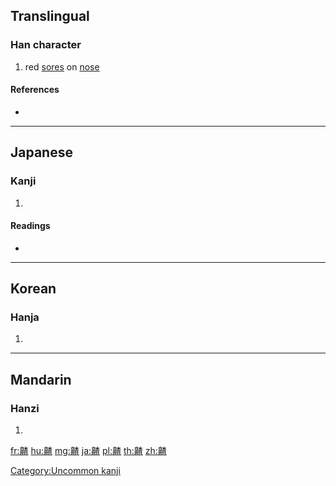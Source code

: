 {{character info/new}}
==Translingual==

===Han character===
{{Han char|rn=209|rad=鼻|as=09|sn=23|four=|canj=HLDAM}}

# red [[sore]]s on [[nose]]

====References====
* {{Han ref|kx=1530.361|dkj=48541|dj=2067.330|hdz=74781.070|uh=9F44|ud=40772}}

----

==Japanese==

===Kanji===
{{ja-kanji|grade=|rs=鼻09}}

# {{defn|lang=ja|sort=鼻09}}

====Readings====
* {{ja-readings|on=[[しゃ]] (sha), [[さ]] (sa)|kun=[[はなのわき]] (hananowaki)}}

----

==Korean==

===Hanja===
{{ko-hanja|hangeul=차|eumhun=|rv=cha|mr=ch'a|y=cha}}

# {{defn|lang=ko|sort=鼻09}}

[[Category:Uncommon kanji]]

----

==Mandarin==

===Hanzi===
{{cmn-hanzi|pin=[[jī]] ([[ji1]]), [[jì]] ([[ji4]]), [[jiǎn]] ([[jian3]]), [[zhā]] ([[zha1]]), [[zhāi]] ([[zhai1]]), [[zī]] ([[zi1]])|wg=chi<sup>1</sup>, chi<sup>4</sup>, chien<sup>3</sup>, cha<sup>1</sup>, chai<sup>1</sup>, tzu<sup>1</sup>}}

# {{defn|lang=cmn|sort=鼻09}}

[[fr:齄]]
[[hu:齄]]
[[mg:齄]]
[[ja:齄]]
[[pl:齄]]
[[th:齄]]
[[zh:齄]]